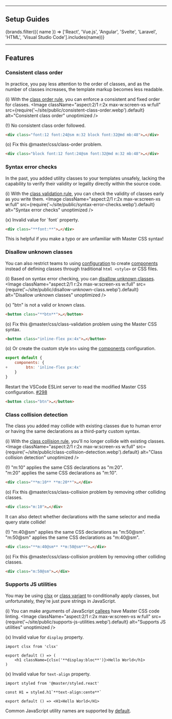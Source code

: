<Features />

---


## Setup Guides
<IconButtons url="/guide/code-linting">
    {brands.filter(({ name }) => ['React', 'Vue.js', 'Angular', 'Svelte', 'Laravel', 'HTML', 'Visual Studio Code'].includes(name))}
</IconButtons>

---

## Features
### Consistent class order
In practice, you pay less attention to the order of classes, and as the number of classes increases, the template markup becomes less readable.

(i) With the [class order rule](/reference/eslint#class-order), you can enforce a consistent and fixed order for classes.
<Image className="aspect:2/1 r:2x max-w:screen-xs w:full" src={require('~/site/public/consistent-class-order.webp').default} alt="Consistent class order" unoptimized />

(!) <span className="text:warning">No consistent class order followed.</span>
```html
<div class="font:12 font:24@sm m:32 block font:32@md mb:48">…</div>
```
(o) Fix this @master/css/class-order problem.
```html
<div class="block font:12 font:24@sm font:32@md m:32 mb:48">…</div>
```

### Syntax error checks
In the past, you added utility classes to your templates unsafely, lacking the capability to verify their validity or legality directly within the source code.

(i) With the [class validation rule](/reference/eslint#class-order), you can check the validity of classes early as you write them.
<Image className="aspect:2/1 r:2x max-w:screen-xs w:full" src={require('~/site/public/syntax-error-checks.webp').default} alt="Syntax error checks" unoptimized />

(x) <span className="text:error">Invalid value for \`font\` property.</span>
```html
<div class="**font:**">…</div>
```
This is helpful if you make a typo or are unfamiliar with Master CSS syntax!

### Disallow unknown classes
You can also restrict teams to using [configuration](/guide/configuration) to create [components](/guide/components) instead of defining classes through traditional `html <style>` or CSS files.

(i) Based on syntax error checking, you can [disallow unknown classes](/reference/eslint#class-validation).
<Image className="aspect:2/1 r:2x max-w:screen-xs w:full" src={require('~/site/public/disallow-unknown-class.webp').default} alt="Disallow unknown classes" unoptimized />

(x) <span className="text:error">"btn" is not a valid or known class.</span>
```html
<button class="**btn**">…</button>
```
(o) Fix this @master/css/class-validation problem using the Master CSS syntax.
```html
<button class="inline-flex px:4x">…</button>
```
(o) Or create the custom style `btn` using the [components](/guide/components) configuration.
```js name=master.css.js
export default {
    components: {
+        btn: 'inline-flex px:4x'
    }
}
```
Restart the VSCode ESLint server to read the modified Master CSS configuration. [#298](https://github.com/master-co/css/issues/298)
```html
<button class="btn">…</button>
```

### Class collision detection
The class you added may collide with existing classes due to human error or having the same declarations as a third-party custom syntax.

(i) With the [class collision rule](/reference/eslint#class-collision), you'll no longer collide with existing classes.
<Image className="aspect:2/1 r:2x max-w:screen-xs w:full" src={require('~/site/public/class-collision-detection.webp').default} alt="Class collision detection" unoptimized />

(!) <span className="text:warning">"m:10" applies the same CSS declarations as "m:20".</span><br/><span className="text:warning">"m:20" applies the same CSS declarations as "m:10".</span>
```html
<div class="**m:10** **m:20**">…</div>
```
(o) Fix this @master/css/class-collision problem by removing other colliding classes.
```html
<div class="m:10">…</div>
```
It can also detect whether declarations with the same selector and media query state collide!

(!) <span className="text:warning">"m:40@sm" applies the same CSS declarations as "m:50@sm".</span><br/><span className="text:warning">"m:50@sm" applies the same CSS declarations as "m:40@sm".</span>
```html
<div class="**m:40@sm** **m:50@sm**">…</div>
```
(o) Fix this @master/css/class-collision problem by removing other colliding classes.
```html
<div class="m:50@sm">…</div>
```

### Supports JS utilities
You may be using [clsx](https://github.com/lukeed/clsx) or [class variant](https://github.com/master-co/styled) to conditionally apply classes, but unfortunately, they're just pure strings in JavaScript.

(i) You can make arguments of JavaScript [callees](/reference/eslint#calleematching) have Master CSS code linting.
<Image className="aspect:2/1 r:2x max-w:screen-xs w:full" src={require('~/site/public/supports-js-utilities.webp').default} alt="Supports JS utilities" unoptimized />

(x) <span className="text:error">Invalid value for `display` property.</span>
```tsx
import clsx from 'clsx'

export default () => (
    <h1 className={clsx('**display:bloc**')}>Hello World</h1>
)
```
(x) <span className="text:error">Invalid value for `text-align` property.</span>
```tsx
import styled from '@master/styled.react'

const H1 = styled.h1`**text-align:cente**`

export default () => <H1>Hello World</H1>
```
Common JavaScript utility names are supported by [default](/reference/eslint#calleematching).